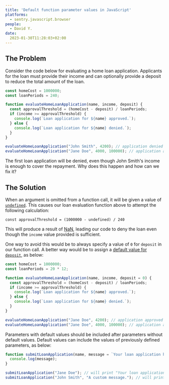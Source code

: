 ```yaml
---
title: 'Default function parameter values in JavaScript'
platforms: 
  - sentry.javascript.browser
people: 
  - David Y.
date:
  2023-01-30T11:28:03+02:00
---
```


## The Problem

Consider the code below for evaluating a home loan application. Applicants for the loan must provide their income and can optionally provide a deposit to reduce the total amount of the loan.

```javascript
const homeCost = 1000000;
const loanPeriods = 240;

function evaluateHomeLoanApplication(name, income, deposit) {
  const approvalThreshold = (homeCost - deposit) / loanPeriods;
  if (income >= approvalThreshold) {
    console.log(`Loan application for ${name} approved.`);
  } else {
    console.log(`Loan application for ${name} denied.`);
  }
}

evaluateHomeLoanApplication("John Smith", 4200); // application denied
evaluateHomeLoanApplication("Jane Doe", 4000, 100000); // application approved
```

The first loan application will be denied, even though John Smith's income is enough to cover the repayment. Why does this happen and how can we fix it?

## The Solution

When an argument is omitted from a function call, it will be given a value of [`undefined`](https://developer.mozilla.org/en-US/docs/Web/JavaScript/Reference/Global_Objects/undefined). This causes our loan evaluation function above to attempt the following calculation:

```
const approvalThreshold = (1000000 - undefined) / 240
```

This will produce a result of [NaN](https://developer.mozilla.org/en-US/docs/Web/JavaScript/Reference/Global_Objects/NaN), leading our code to deny the loan even though the `income` value provided is sufficient.

One way to avoid this would be to always specify a value of `0` for `deposit` in our function call. A better way would be to assign a [default value for `deposit`](https://developer.mozilla.org/en-US/docs/Web/JavaScript/Reference/Functions/Default_parameters), as below:

```javascript
const homeCost = 1000000;
const loanPeriods = 20 * 12;

function evaluateHomeLoanApplication(name, income, deposit = 0) {
  const approvalThreshold = (homeCost - deposit) / loanPeriods;
  if (income >= approvalThreshold) {
    console.log(`Loan application for ${name} approved.`);
  } else {
    console.log(`Loan application for ${name} denied.`);
  }
}

evaluateHomeLoanApplication("Jane Doe", 4200); // application approved
evaluateHomeLoanApplication("Jane Doe", 4000, 100000); // application approved
```

Parameters with default values should be included after parameters without default values. Default values can include the values of previously defined parameters, as below:

```javascript
function submitLoanApplication(name, message = `Your loan application has been submitted, ${name}.`) {
  console.log(message);
}

submitLoanApplication("Jane Doe"); // will print "Your loan application has been submitted, Jane Doe."
submitLoanApplication("John Smith", "A custom message."); // will print "A custom message."
```

